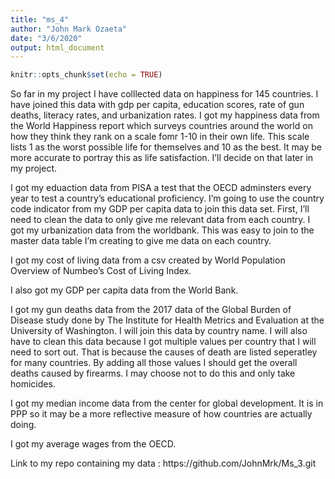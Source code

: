 ```yaml
---
title: "ms_4"
author: "John Mark Ozaeta"
date: "3/6/2020"
output: html_document
---
```


```r
knitr::opts_chunk$set(echo = TRUE)
```



So far in my project I have colllected data on happiness for 145 countries. I have joined this data with gdp per capita, education scores, rate of gun deaths, literacy rates, and urbanization rates. I got my happiness data from the World Happiness report which surveys countries around the world on how they think they rank on a scale fomr 1-10 in their own life. This scale lists 1 as the worst possible life for themselves and 10 as the best. It may be more accurate to portray this as life satisfaction. I'll decide on that later in my project. 

I got my eduaction data from PISA a test that the OECD adminsters every year to test a country's educational proficiency. I'm going to use the country code indicator from my GDP per capita data to join this data set. First, I'll need to clean the data to only give me relevant data from each country. 
I got my urbanization data from the worldbank. This was easy to join to the master data table I'm creating to give me data on each country. 

I got my cost of living data from a csv created by World Population Overview of Numbeo's Cost of Living Index. 

I also got my GDP per capita data from the World Bank. 

I got my gun deaths data from the 2017 data of the Global Burden of Disease study done by The Institute for Health Metrics and Evaluation at the University of Washington. I will join this data by country name. I will also have to clean this data because I got multiple values per country that I will need to sort out. That is because the causes of death are listed seperatley for many countries. By adding all those values I should get the overall deaths caused by firearms. I may choose not to do this and only take homicides.

I got my median income data from the center for global development. It is in PPP so it may be a more reflective measure of how countries are actually doing. 

I got my average wages from the OECD.

Link to my repo containing my data : https://github.com/JohnMrk/Ms_3.git